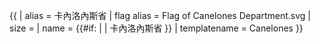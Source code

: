 {{ {{{1<noinclude>|country showdata</noinclude>}}}
| alias = 卡內洛內斯省
| flag alias = Flag of Canelones Department.svg
| size = {{{size|}}}
| name = {{#if: {{{name|}}} | {{{name|}}} | 卡內洛內斯省 }}
<noinclude>
| templatename = Canelones
</noinclude>
}}